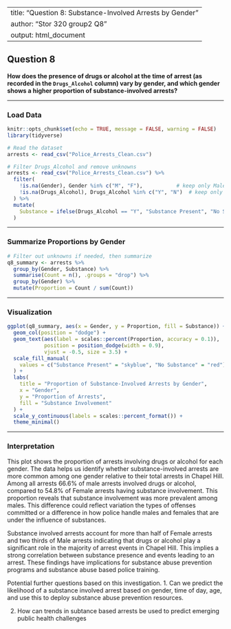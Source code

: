 
---
title: "Question 8: Substance-Involved Arrests by Gender"
author: "Stor 320 group2 Q8"
output: html_document
---

## Question 8

**How does the presence of drugs or alcohol at the time of arrest (as recorded in the `Drugs_Alcohol` column) vary by gender, and which gender shows a higher proportion of substance-involved arrests?**

---

### Load Data

```r
knitr::opts_chunk$set(echo = TRUE, message = FALSE, warning = FALSE)
library(tidyverse)
```

```r
# Read the dataset
arrests <- read_csv("Police_Arrests_Clean.csv")

# Filter Drugs_Alcohol and remove unknowns
arrests <- read_csv("Police_Arrests_Clean.csv") %>%
  filter(
    !is.na(Gender), Gender %in% c("M", "F"),           # keep only Male and Female
    !is.na(Drugs_Alcohol), Drugs_Alcohol %in% c("Y", "N")  # keep only valid substance values
  ) %>%
  mutate(
    Substance = ifelse(Drugs_Alcohol == "Y", "Substance Present", "No Substance")
  )
```

---

### Summarize Proportions by Gender

```r
# Filter out unknowns if needed, then summarize
q8_summary <- arrests %>%
  group_by(Gender, Substance) %>%
  summarise(Count = n(), .groups = "drop") %>%
  group_by(Gender) %>%
  mutate(Proportion = Count / sum(Count))
```

---

### Visualization

```r
ggplot(q8_summary, aes(x = Gender, y = Proportion, fill = Substance)) +
  geom_col(position = "dodge") +
  geom_text(aes(label = scales::percent(Proportion, accuracy = 0.1)),
            position = position_dodge(width = 0.9),
            vjust = -0.5, size = 3.5) +
  scale_fill_manual(
    values = c("Substance Present" = "skyblue", "No Substance" = "red")
  ) +
  labs(
    title = "Proportion of Substance-Involved Arrests by Gender",
    x = "Gender",
    y = "Proportion of Arrests",
    fill = "Substance Involvement"
  ) +
  scale_y_continuous(labels = scales::percent_format()) +
  theme_minimal()
```

---

### Interpretation

This plot shows the proportion of arrests involving drugs or alcohol for each gender. The data helps us identify whether substance-involved arrests are more common among one gender relative to their total arrests in Chapel Hill. Among all arrests 66.6% of male arrests involved drugs or alcohol, compared to 54.8% of Female arrests having substance involvement. This proportion reveals that substance involvement was more prevalent among males. This difference could reflect variation the types of offenses committed or a difference in how police handle males and females that are under the influence of substances.

Substance involved arrests account for more than half of Female arrests and two thirds of Male arrests indicating that drugs or alcohol play a significant role in the majority of arrest events in Chapel Hill. This implies a strong correlation between substance presence and events leading to an arrest. These findings have implications for substance abuse prevention programs and substance abuse based police training.


Potential further questions based on this investigation.
1. Can we predict the likelihood of a substance involved arrest based on gender, time of day, age, and use this to deploy substance abuse prevention resources.

2. How can trends in subtance based arrests be used to predict emerging public health challenges







